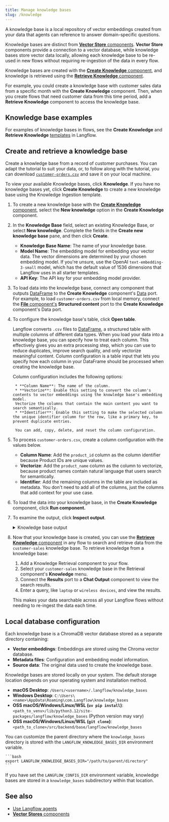 ```yaml
---
title: Manage knowledge bases
slug: /knowledge
---
```



A knowledge base is a local repository of vector embeddings created from your data that agents can reference to answer domain-specific questions.

Knowledge bases are distinct from [**Vector Store** components](/components-vector-stores). **Vector Store** components provide a connection to a vector database, while knowledge bases store vector data locally, allowing each knowledge base to be re-used in new flows without requiring re-ingestion of the data in every flow.

Knowledge bases are created with the [**Create Knowledge** component](/components-data#create-knowledge), and knowledge is retrieved using the [**Retrieve Knowledge** component](/components-data#retrieve-knowledge).

For example, you could create a knowledge base with customer sales data from a specific month with the **Create Knowledge** component.
Then, when you create flows that need customer data from this time period, add a **Retrieve Knowledge** component to access the knowledge base.

## Knowledge base examples

For examples of knowledge bases in flows, see the **Create Knowledge** and **Retrieve Knowledge** [templates](/concepts-flows#create-a-flow) in Langflow.

## Create and retrieve a knowledge base

Create a knowledge base from a record of customer purchases.
You can adapt the tutorial to suit your data, or, to follow along with the tutorial, you can download [`customer-orders.csv`](/files/customer_orders/customer_orders.csv) and save it on your local machine.

To view your available Knowledge bases, click <Icon name="Library" aria-hidden="true"/> **Knowledge**.
If you have no knowledge bases yet, click <Icon name="Plus" aria-hidden="true"/> **Create Knowledge** to create a new knowledge base using the Knowledge Ingestion template.

1. To create a new knowledge base with the [**Create Knowledge** component](/components-data#create-knowledge), select the <Icon name="Plus" aria-hidden="true"/> **New knowledge** option in the **Create Knowledge** component.
2. In the **Knowledge Base** field, select an existing Knowledge Base, or select <Icon name="Plus" aria-hidden="true"/> **New knowledge**.
Complete the fields in the **Create new knowledge base** pane, and then click **Create**.

    * **Knowledge Base Name**: The name of your knowledge base.
    * **Model Name**: The embedding model for embedding your vector data.
    The vector dimensions are determined by your chosen embedding model.
    If you're unsure, use the OpenAI `text-embedding-3-small` model, which has the default value of 1536 dimensions that Langflow uses in all starter templates.
    * **API Key**: The API key for your embedding model provider.

3. To load data into the knowledge base, connect any component that outputs [DataFrame](/data-types#dataframe) to the **Create Knowledge** component's [Data](/data-types#data) port.
For example, to load `customer-orders.csv` from local memory, connect the [**File** component's](/components-data#file) **Structured content** port to the **Create Knowledge** component's Data port.
4. To configure the knowledge base's table, click **Open table**.

    Langflow converts `.csv` files to [DataFrame](/data-types#dataframe), a structured table with multiple columns of different data types.
    When you load your data into a knowledge base, you can specify how to treat each column.
    This effectively gives you an extra processing step, which you can use to reduce duplicates, improve search quality, and only vectorize meaningful content.
    Column configuration is a table input that lets you specify how each column in your DataFrame should be processed when creating the knowledge base.

    Column configuration includes the following options:

        * **Column Name**: The name of the column.
        * **Vectorize**: Enable this setting to convert the column's contents to vector embeddings using the knowledge base's embedding model.
        Vectorize the columns that contain the main content you want to search semantically.
        * **Identifier**: Enable this setting to make the selected column the unique identifier column for the row, like a primary key, to prevent duplicate entries.

        You can add, copy, delete, and reset the column configuration.

5. To process `customer-orders.csv`, create a column configuration with the values below.

    * **Column Name**: Add the `product_id` column as the column identifier because Product IDs are unique values.
    * **Vectorize**: Add the `product_name` column as the column to vectorize, because product names contain natural language that users search for semantically.
    * **Identifier**: Add the remaining columns in the table are included as metadata. You don't need to add all of the columns, just the columns that add context for your use case.

6. To load the data into your knowledge base, in the **Create Knowledge** component, click <Icon name="Play" aria-hidden="true"/> **Run component.**
7. To examine the output, click <Icon name="TextSearch" aria-hidden="True" /> **Inspect output**.

    <details>
    <summary>Knowledge base output</summary>
    ```json
    {
      "kb_id": "639450aa-c8d9-4183-b60c-535882499e02",
      "kb_name": "customer-sales",
      "rows": 35,
      "column_metadata": {
        "total_columns": 7,
        "mapped_columns": 5,
        "unmapped_columns": 2,
        "columns": [
          {
            "name": "product_id",
            "vectorize": false,
            "identifier": true
          },
          {
            "name": "customer_id",
            "vectorize": false,
            "identifier": false
          },
          {
            "name": "customer_email",
            "vectorize": false,
            "identifier": false
          },
          {
            "name": "product_name",
            "vectorize": true,
            "identifier": false
          },
          {
            "name": "product_category",
            "vectorize": false,
            "identifier": false
          }
        ],
        "summary": {
          "vectorized_columns": [
            "product_name"
          ],
          "identifier_columns": [
            "product_id"
          ]
        }
      },
      "path": "/Users/mendonkissling/.langflow/knowledge_bases/customer-sales",
      "config_columns": 5,
      "timestamp": "2025-08-20T21:18:39.243830+00:00"
    }
    ```
    </details>

8. Now that your knowledge base is created, you can use the [**Retrieve Knowledge** component](/components-data#retrieve-knowledge) in any flow to search and retrieve data from the `customer-sales` knowledge base.
To retrieve knowledge from a knowledge base:

    1. Add a Knowledge Retrieval component to your flow.
    2. Select your `customer-sales` knowledge base in the Retrieval component's **Knowledge** menu.
    3. Connect the **Results** port to a **Chat Output** component to view the search results.
    4. Enter a query, like `laptop` or `wireless devices`, and view the results.

    This makes your data searchable across all your Langflow flows without needing to re-ingest the data each time.

## Local database configuration

Each knowledge base is a ChromaDB vector database stored as a separate directory containing:

- **Vector embeddings**: Embeddings are stored using the Chroma vector database.
- **Metadata files**: Configuration and embedding model information.
- **Source data**: The original data used to create the knowledge base.

Knowledge bases are stored locally on your system. The default storage location depends on your operating system and installation method.

- **macOS Desktop**: `/Users/<username>/.langflow/knowledge_bases`
- **Windows Desktop**: `C:\Users\<name>\AppData\Roaming\com.Langflow\knowledge_bases`
- **OSS macOS/Windows/Linux/WSL (`uv pip install`)**: `<path_to_venv>/lib/python3.12/site-packages/langflow/knowledge_bases` (Python version may vary)
- **OSS macOS/Windows/Linux/WSL (`git clone`)**: `<path_to_clone>/src/backend/base/langflow/knowledge_bases`

You can customize the parent directory where the `knowledge_bases` directory is stored with the `LANGFLOW_KNOWLEDGE_BASES_DIR` environment variable.

    ```bash
    export LANGFLOW_KNOWLEDGE_BASES_DIR="/path/to/parent/directory"
    ```

If you have set the `LANGFLOW_CONFIG_DIR` environment variable, knowledge bases are stored in a `knowledge_bases` subdirectory within that location.

## See also

* [Use Langflow agents](/agents)
* [**Vector Stores** components](/components-vector-stores)